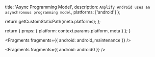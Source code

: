 
  title: 'Async Programming Model',
  description: `Amplify Android uses an asynchronous programming model`,
  platforms: ['android']
};

  return getCustomStaticPath(meta.platforms);
};

  return {
    props: {
      platform: context.params.platform,
      meta
    }
  };
}


<Fragments fragments={{ android: android_maintenance }} />


<Fragments fragments={{ android: android0 }} />
